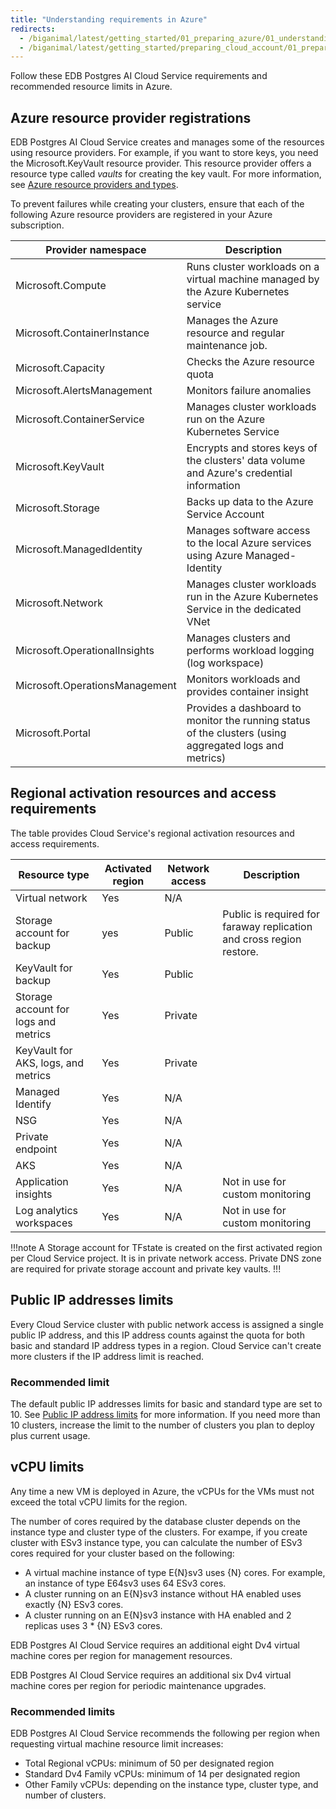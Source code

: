 ```yaml
---
title: "Understanding requirements in Azure"
redirects:
  - /biganimal/latest/getting_started/01_preparing_azure/01_understanding_qotas_in_azure/
  - /biganimal/latest/getting_started/preparing_cloud_account/01_preparing_azure/01_understanding_qotas_in_azure/ #generated for BigAnimal URL path removal branch
---
```


Follow these EDB Postgres AI Cloud Service requirements and recommended resource limits in Azure.

## Azure resource provider registrations

EDB Postgres AI Cloud Service creates and manages some of the resources using resource providers. For example, if you want to store keys, you need the Microsoft.KeyVault resource provider. This resource provider offers a resource type called *vaults* for creating the key vault. For more information, see [Azure resource providers and types](https://docs.microsoft.com/en-us/azure/azure-resource-manager/management/resource-providers-and-types).

To prevent failures while creating your clusters, ensure that each of the following Azure resource providers are registered in your Azure subscription.

| Provider namespace             | Description                                                                                             |
| ------------------------------ | ------------------------------------------------------------------------------------------------------- |
| Microsoft.Compute              | Runs cluster workloads on a virtual machine managed by the Azure Kubernetes service                    |
| Microsoft.ContainerInstance    | Manages the Azure resource and regular maintenance job.                                                |
| Microsoft.Capacity             | Checks the Azure resource quota                                                                        |
| Microsoft.AlertsManagement     | Monitors failure anomalies                                                                             |
| Microsoft.ContainerService     | Manages cluster workloads run on the Azure Kubernetes Service                                          |
| Microsoft.KeyVault             | Encrypts and stores keys of the clusters' data volume and Azure's credential information               |
| Microsoft.Storage              | Backs up data to the Azure Service Account                                                             |
| Microsoft.ManagedIdentity      | Manages software access to the local Azure services using Azure Managed-Identity                       |
| Microsoft.Network              | Manages cluster workloads run in the Azure Kubernetes Service in the dedicated VNet                    |
| Microsoft.OperationalInsights  | Manages clusters and performs workload logging (log workspace)                                        |
| Microsoft.OperationsManagement | Monitors workloads and provides container insight                                                      |
| Microsoft.Portal               | Provides a dashboard to monitor the running status of the clusters (using aggregated logs and metrics) |

## Regional activation resources and access requirements

The table provides Cloud Service's regional activation resources and access requirements.

| Resource type                        | Activated region | Network access | Description                                                          |
|--------------------------------------|------------------|----------------|----------------------------------------------------------------------|
| Virtual network                      | Yes              | N/A            |                                                                      |
| Storage account for backup           | yes              | Public         | Public is required for faraway replication and cross region restore. |
| KeyVault for backup                  | Yes              | Public         |                                                                      |
| Storage account for logs and metrics | Yes              | Private        |                                                                      |
| KeyVault for AKS, logs, and metrics  | Yes              | Private        |                                                                      |
| Managed Identify                     | Yes              | N/A            |                                                                      |
| NSG                                  | Yes              | N/A            |                                                                      |
| Private endpoint                     | Yes              | N/A            |                                                                      |
| AKS                                  | Yes              | N/A            |                                                                      |
| Application insights                 | Yes              | N/A            | Not in use for custom monitoring                                     |
| Log analytics workspaces             | Yes              | N/A            | Not in use for custom monitoring                                     |

!!!note
A Storage account for TFstate is created on the first activated region per Cloud Service project. It is in private network access. Private DNS zone are required for private storage account and private key vaults.
!!!
## Public IP addresses limits

Every Cloud Service cluster with public network access is assigned a single public IP address, and this IP address counts against the quota for both basic and standard IP address types in a region. Cloud Service can't create more clusters if the IP address limit is reached.

### Recommended limit

The default public IP addresses limits for basic and standard type are set to 10. See [Public IP address limits](https://docs.microsoft.com/en-us/azure/azure-resource-manager/management/azure-subscription-service-limits#publicip-address) for more information. If you need more than 10 clusters, increase the limit to the number of clusters you plan to deploy plus current usage.

## vCPU limits

Any time a new VM is deployed in Azure, the vCPUs for the VMs must not exceed the total vCPU limits for the region.

The number of cores required by the database cluster depends on the instance type and cluster type of the clusters. For exampe, if you create cluster with ESv3 instance type, you can calculate the number of ESv3 cores required for your cluster based on the following:

-   A virtual machine instance of type E{N}sv3 uses {N} cores. For example, an instance of type E64sv3 uses 64 ESv3 cores.
-   A cluster running on an E{N}sv3 instance without HA enabled uses exactly {N} ESv3 cores.
-   A cluster running on an E{N}sv3 instance with HA enabled and 2 replicas uses 3 \* {N} ESv3 cores.

EDB Postgres AI Cloud Service requires an additional eight Dv4 virtual machine cores per region for management resources. 

EDB Postgres AI Cloud Service requires an additional six Dv4 virtual machine cores per region for periodic maintenance upgrades.

### Recommended limits

EDB Postgres AI Cloud Service recommends the following per region when requesting virtual machine resource limit increases:

-   Total Regional vCPUs: minimum of 50 per designated region
-   Standard Dv4 Family vCPUs: minimum of 14 per designated region
-   Other Family vCPUs: depending on the instance type, cluster type, and number of clusters.
